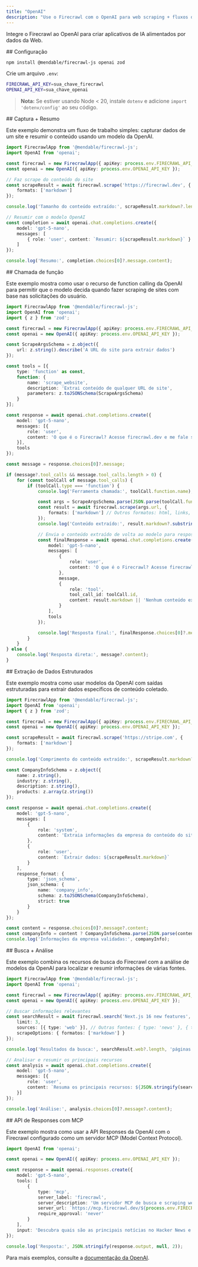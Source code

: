 ```yaml
---
title: "OpenAI"
description: "Use o Firecrawl com o OpenAI para web scraping + fluxos de IA"
---
```


Integre o Firecrawl ao OpenAI para criar aplicativos de IA alimentados por dados da Web.

<div id="setup">
  ## Configuração
</div>

```bash
npm install @mendable/firecrawl-js openai zod
```

Crie um arquivo `.env`:

```bash
FIRECRAWL_API_KEY=sua_chave_firecrawl
OPENAI_API_KEY=sua_chave_openai
```

> **Nota:** Se estiver usando Node &lt; 20, instale `dotenv` e adicione `import 'dotenv/config'` ao seu código.


<div id="scrape-summarize">
  ## Captura + Resumo
</div>

Este exemplo demonstra um fluxo de trabalho simples: capturar dados de um site e resumir o conteúdo usando um modelo da OpenAI.

```typescript
import FirecrawlApp from '@mendable/firecrawl-js';
import OpenAI from 'openai';

const firecrawl = new FirecrawlApp({ apiKey: process.env.FIRECRAWL_API_KEY });
const openai = new OpenAI({ apiKey: process.env.OPENAI_API_KEY });

// Faz scrape do conteúdo do site
const scrapeResult = await firecrawl.scrape('https://firecrawl.dev', {
    formats: ['markdown']
});

console.log('Tamanho do conteúdo extraído:', scrapeResult.markdown?.length);

// Resumir com o modelo OpenAI
const completion = await openai.chat.completions.create({
    model: 'gpt-5-nano',
    messages: [
        { role: 'user', content: `Resumir: ${scrapeResult.markdown}` }
    ]
});

console.log('Resumo:', completion.choices[0]?.message.content);
```


<div id="function-calling">
  ## Chamada de função
</div>

Este exemplo mostra como usar o recurso de function calling da OpenAI para permitir que o modelo decida quando fazer scraping de sites com base nas solicitações do usuário.

```typescript
import FirecrawlApp from '@mendable/firecrawl-js';
import OpenAI from 'openai';
import { z } from 'zod';

const firecrawl = new FirecrawlApp({ apiKey: process.env.FIRECRAWL_API_KEY });
const openai = new OpenAI({ apiKey: process.env.OPENAI_API_KEY });

const ScrapeArgsSchema = z.object({
    url: z.string().describe('A URL do site para extrair dados')
});

const tools = [{
    type: 'function' as const,
    function: {
        name: 'scrape_website',
        description: 'Extrai conteúdo de qualquer URL de site',
        parameters: z.toJSONSchema(ScrapeArgsSchema)
    }
}];

const response = await openai.chat.completions.create({
    model: 'gpt-5-nano',
    messages: [{
        role: 'user',
        content: 'O que é o Firecrawl? Acesse firecrawl.dev e me fale sobre ele.'
    }],
    tools
});

const message = response.choices[0]?.message;

if (message?.tool_calls && message.tool_calls.length > 0) {
    for (const toolCall of message.tool_calls) {
        if (toolCall.type === 'function') {
            console.log('Ferramenta chamada:', toolCall.function.name);

            const args = ScrapeArgsSchema.parse(JSON.parse(toolCall.function.arguments));
            const result = await firecrawl.scrape(args.url, {
                formats: ['markdown'] // Outros formatos: html, links, etc.
            });
            console.log('Conteúdo extraído:', result.markdown?.substring(0, 200) + '...');

            // Envia o conteúdo extraído de volta ao modelo para resposta final
            const finalResponse = await openai.chat.completions.create({
                model: 'gpt-5-nano',
                messages: [
                    {
                        role: 'user',
                        content: 'O que é o Firecrawl? Acesse firecrawl.dev e me fale sobre ele.'
                    },
                    message,
                    {
                        role: 'tool',
                        tool_call_id: toolCall.id,
                        content: result.markdown || 'Nenhum conteúdo extraído'
                    }
                ],
                tools
            });

            console.log('Resposta final:', finalResponse.choices[0]?.message?.content);
        }
    }
} else {
    console.log('Resposta direta:', message?.content);
}
```


<div id="structured-data-extraction">
  ## Extração de Dados Estruturados
</div>

Este exemplo mostra como usar modelos da OpenAI com saídas estruturadas para extrair dados específicos de conteúdo coletado.

```typescript
import FirecrawlApp from '@mendable/firecrawl-js';
import OpenAI from 'openai';
import { z } from 'zod';

const firecrawl = new FirecrawlApp({ apiKey: process.env.FIRECRAWL_API_KEY });
const openai = new OpenAI({ apiKey: process.env.OPENAI_API_KEY });

const scrapeResult = await firecrawl.scrape('https://stripe.com', {
    formats: ['markdown']
});

console.log('Comprimento do conteúdo extraído:', scrapeResult.markdown?.length);

const CompanyInfoSchema = z.object({
    name: z.string(),
    industry: z.string(),
    description: z.string(),
    products: z.array(z.string())
});

const response = await openai.chat.completions.create({
    model: 'gpt-5-nano',
    messages: [
        {
            role: 'system',
            content: 'Extraia informações da empresa do conteúdo do site.'
        },
        {
            role: 'user',
            content: `Extrair dados: ${scrapeResult.markdown}`
        }
    ],
    response_format: {
        type: 'json_schema',
        json_schema: {
            name: 'company_info',
            schema: z.toJSONSchema(CompanyInfoSchema),
            strict: true
        }
    }
});

const content = response.choices[0]?.message?.content;
const companyInfo = content ? CompanyInfoSchema.parse(JSON.parse(content)) : null;
console.log('Informações da empresa validadas:', companyInfo);
```


<div id="search-analyze">
  ## Busca + Análise
</div>

Este exemplo combina os recursos de busca do Firecrawl com a análise de modelos da OpenAI para localizar e resumir informações de várias fontes.

```typescript
import FirecrawlApp from '@mendable/firecrawl-js';
import OpenAI from 'openai';

const firecrawl = new FirecrawlApp({ apiKey: process.env.FIRECRAWL_API_KEY });
const openai = new OpenAI({ apiKey: process.env.OPENAI_API_KEY });

// Buscar informações relevantes
const searchResult = await firecrawl.search('Next.js 16 new features', {
    limit: 3,
    sources: [{ type: 'web' }], // Outras fontes: { type: 'news' }, { type: 'images' }
    scrapeOptions: { formatos: ['markdown'] }
});

console.log('Resultados da busca:', searchResult.web?.length, 'páginas encontradas');

// Analisar e resumir os principais recursos
const analysis = await openai.chat.completions.create({
    model: 'gpt-5-nano',
    messages: [{
        role: 'user',
        content: `Resuma os principais recursos: ${JSON.stringify(searchResult)}`
    }]
});

console.log('Análise:', analysis.choices[0]?.message?.content);
```


<div id="responses-api-with-mcp">
  ## API de Responses com MCP
</div>

Este exemplo mostra como usar a API Responses da OpenAI com o Firecrawl configurado como um servidor MCP (Model Context Protocol).

```typescript
import OpenAI from 'openai';

const openai = new OpenAI({ apiKey: process.env.OPENAI_API_KEY });

const response = await openai.responses.create({
    model: 'gpt-5-nano',
    tools: [
        {
            type: 'mcp',
            server_label: 'firecrawl',
            server_description: 'Um servidor MCP de busca e scraping web para fazer scraping e extrair conteúdo de sites.',
            server_url: `https://mcp.firecrawl.dev/${process.env.FIRECRAWL_API_KEY}/v2/mcp`,
            require_approval: 'never'
        }
    ],
    input: 'Descubra quais são as principais notícias no Hacker News e o post mais recente do blog da OpenAI e resuma-os em formato de tópicos'
});

console.log('Resposta:', JSON.stringify(response.output, null, 2));
```

Para mais exemplos, consulte a [documentação da OpenAI](https://platform.openai.com/docs).
